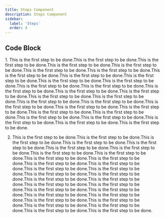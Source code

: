 ```yaml
---
title: Steps Component
description: Steps Component
sidebar:
  label: 'Steps'
  order: 4
---
```



## Code Block
<Steps>
1. This is the first step to be done.This is the first step to be done.This is the first step to be done.This is the first step to be done.This is the first step to be done.This is the first step to be done.This is the first step to be done.This is the first step to be done.This is the first step to be done.This is the first step to be done.This is the first step to be done.This is the first step to be done.This is the first step to be done.This is the first step to be done.This is the first step to be done.This is the first step to be done.This is the first step to be done.This is the first step to be done.This is the first step to be done.This is the first step to be done.This is the first step to be done.This is the first step to be done.This is the first step to be done.This is the first step to be done.This is the first step to be done.This is the first step to be done.This is the first step to be done.This is the first step to be done.This is the first step to be done.This is the first step to be done.This is the first step to be done.

2. This is the first step to be done.This is the first step to be done.This is the first step to be done.This is the first step to be done.This is the first step to be done.This is the first step to be done.This is the first step to be done.This is the first step to be done.This is the first step to be done.This is the first step to be done.This is the first step to be done.This is the first step to be done.This is the first step to be done.This is the first step to be done.This is the first step to be done.This is the first step to be done.This is the first step to be done.This is the first step to be done.This is the first step to be done.This is the first step to be done.This is the first step to be done.This is the first step to be done.This is the first step to be done.This is the first step to be done.This is the first step to be done.This is the first step to be done.This is the first step to be done.This is the first step to be done.This is the first step to be done.This is the first step to be done.This is the first step to be done.
</Steps>

